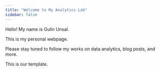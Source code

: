 ```yaml
---
title: "Welcome to My Analytics Lab"
sidebar: false 
---
```


Hello! My name is Gulin Unsal.

This is my personal webpage.

Please stay tuned to follow my works on data analytics, blog posts, and more.

This is our template.
